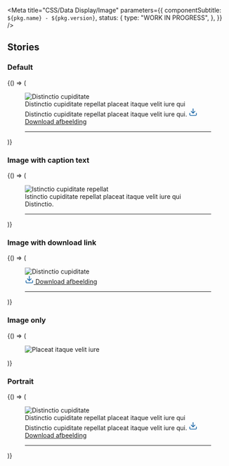 

<Meta
  title="CSS/Data Display/Image"
  parameters={{
    componentSubtitle: `${pkg.name} - ${pkg.version}`,
    status: {
      type: "WORK IN PROGRESS",
    },
  }}
/>

<Description markdown={readme} />

## Stories

### Default

<Canvas>
  <Story name="Default">
    {() => (
      <figure class="denhaag-image">
        <img
          class="denhaag-image__image"
          srcset="https://images.unsplash.com/photo-1562013042-abdaf4dc98b9?w=480 480w,
                https://images.unsplash.com/photo-1562013042-abdaf4dc98b9?w=768 768w,
                https://images.unsplash.com/photo-1562013042-abdaf4dc98b9?w=1290 1290w"
          src="https://images.unsplash.com/photo-1562013042-abdaf4dc98b9?w=1290"
          alt="Distinctio cupiditate"
          loading="lazy"
        />
        <figcaption class="denhaag-image__figcaption">
          <span class="denhaag-image__figcaption-text">
            Distinctio cupiditate repellat placeat itaque velit iure qui Distinctio cupiditate repellat placeat itaque
            velit iure qui.
          </span>
          <a
            class="denhaag-image__figcaption-download"
            href="https://images.unsplash.com/photo-1562013042-abdaf4dc98b9?w=1290"
            download="distinctio-cupiditate"
            type="application/image"
            aria-label="Download image: [READABLE_FILENAME] ([FILE_EXTENSION], [FILE_SIZE])"
          >
            <svg
              class="denhaag-image__icon"
              width="20"
              height="20"
              viewBox="0 0 24 24"
              fill="none"
              xmlns="http://www.w3.org/2000/svg"
              aria-hidden="true"
            >
              <path
                d="M21 15V19C21 19.5304 20.7893 20.0391 20.4142 20.4142C20.0391 20.7893 19.5304 21 19 21H5C4.46957 21 3.96086 20.7893 3.58579 20.4142C3.21071 20.0391 3 19.5304 3 19V15"
                stroke="#1261A3"
                stroke-width="2"
                stroke-linecap="round"
                stroke-linejoin="round"
              />
              <path
                d="M7 10L12 15L17 10"
                stroke="#1261A3"
                stroke-width="2"
                stroke-linecap="round"
                stroke-linejoin="round"
              />
              <path d="M12 15V3" stroke="#1261A3" stroke-width="2" stroke-linecap="round" stroke-linejoin="round" />
            </svg>
            <span class="denhaag-image__download-text">Download afbeelding</span>
          </a>
        </figcaption>
        <hr class="denhaag-divider" role="presentation" />
      </figure>
    )}
  </Story>
</Canvas>

### Image with caption text

<Canvas>
  <Story name="Image with caption text">
    {() => (
      <figure class="denhaag-image">
        <img
          class="denhaag-image__image"
          srcset="https://images.unsplash.com/photo-1562013042-abdaf4dc98b9?w=480 480w,
                https://images.unsplash.com/photo-1562013042-abdaf4dc98b9?w=768 768w,
                https://images.unsplash.com/photo-1562013042-abdaf4dc98b9?w=1290 1290w"
          src="https://images.unsplash.com/photo-1562013042-abdaf4dc98b9?w=1290"
          alt="Istinctio cupiditate repellat"
          loading="lazy"
        />
        <figcaption class="denhaag-image__figcaption">
          <span class="denhaag-image__figcaption-text">
            Istinctio cupiditate repellat placeat itaque velit iure qui Distinctio.
          </span>
        </figcaption>
        <hr class="denhaag-divider" role="presentation" />
      </figure>
    )}
  </Story>
</Canvas>

### Image with download link

<Canvas>
  <Story name="Image with download link">
    {() => (
      <figure class="denhaag-image">
        <img
          class="denhaag-image__image"
          srcset="https://images.unsplash.com/photo-1562013042-abdaf4dc98b9?w=480 480w,
                https://images.unsplash.com/photo-1562013042-abdaf4dc98b9?w=768 768w,
                https://images.unsplash.com/photo-1562013042-abdaf4dc98b9?w=1290 1290w"
          src="https://images.unsplash.com/photo-1562013042-abdaf4dc98b9?w=1290"
          alt="Distinctio cupiditate"
          loading="lazy"
        />
        <figcaption class="denhaag-image__figcaption">
          <a
            class="denhaag-image__figcaption-download"
            href="https://images.unsplash.com/photo-1562013042-abdaf4dc98b9?w=1290"
            download="distinctio-cupiditate"
            type="application/image"
            aria-label="Download image: [READABLE_FILENAME] ([FILE_EXTENSION], [FILE_SIZE])"
          >
            <svg
              class="denhaag-image__icon"
              width="20"
              height="20"
              viewBox="0 0 24 24"
              fill="none"
              xmlns="http://www.w3.org/2000/svg"
              aria-hidden="true"
            >
              <path
                d="M21 15V19C21 19.5304 20.7893 20.0391 20.4142 20.4142C20.0391 20.7893 19.5304 21 19 21H5C4.46957 21 3.96086 20.7893 3.58579 20.4142C3.21071 20.0391 3 19.5304 3 19V15"
                stroke="#1261A3"
                stroke-width="2"
                stroke-linecap="round"
                stroke-linejoin="round"
              />
              <path
                d="M7 10L12 15L17 10"
                stroke="#1261A3"
                stroke-width="2"
                stroke-linecap="round"
                stroke-linejoin="round"
              />
              <path d="M12 15V3" stroke="#1261A3" stroke-width="2" stroke-linecap="round" stroke-linejoin="round" />
            </svg>
            <span class="denhaag-image__download-text">Download afbeelding</span>
          </a>
        </figcaption>
        <hr class="denhaag-divider" role="presentation" />
      </figure>
    )}
  </Story>
</Canvas>

### Image only

<Canvas>
  <Story name="With download link">
    {() => (
      <figure class="denhaag-image denhaag-image--figcaption-only">
        <img
          class="denhaag-image__image"
          srcset="https://images.unsplash.com/photo-1562013042-abdaf4dc98b9?w=480 480w,
                https://images.unsplash.com/photo-1562013042-abdaf4dc98b9?w=768 768w,
                https://images.unsplash.com/photo-1562013042-abdaf4dc98b9?w=1290 1290w"
          src="https://images.unsplash.com/photo-1562013042-abdaf4dc98b9?w=1290"
          alt="Placeat itaque velit iure"
          loading="lazy"
        />
      </figure>
    )}
  </Story>
</Canvas>

### Portrait

<Canvas>
  <Story name="Portrait">
    {() => (
      <figure class="denhaag-image">
        <img
          class="denhaag-image__image"
          srcset="https://images.unsplash.com/photo-1611402881804-8fde5b755174?h=480 480h,
                https://images.unsplash.com/photo-1611402881804-8fde5b755174?h=768 768h,
                https://images.unsplash.com/photo-1611402881804-8fde5b755174?h=1290 1290h"
          src="https://images.unsplash.com/photo-1611402881804-8fde5b755174?h=1290"
          alt="Distinctio cupiditate"
          loading="lazy"
        />
        <figcaption class="denhaag-image__figcaption">
          <span class="denhaag-image__figcaption-text">
            Distinctio cupiditate repellat placeat itaque velit iure qui Distinctio cupiditate repellat placeat itaque
            velit iure qui.
          </span>
          <a
            class="denhaag-image__figcaption-download"
            href="https://images.unsplash.com/photo-1611402881804-8fde5b755174"
            download="distinctio-cupiditate"
            type="application/image"
            aria-label="Download image: [READABLE_FILENAME] ([FILE_EXTENSION], [FILE_SIZE])"
          >
            <svg
              class="denhaag-image__icon"
              width="20"
              height="20"
              viewBox="0 0 24 24"
              fill="none"
              xmlns="http://www.w3.org/2000/svg"
              aria-hidden="true"
            >
              <path
                d="M21 15V19C21 19.5304 20.7893 20.0391 20.4142 20.4142C20.0391 20.7893 19.5304 21 19 21H5C4.46957 21 3.96086 20.7893 3.58579 20.4142C3.21071 20.0391 3 19.5304 3 19V15"
                stroke="#1261A3"
                stroke-width="2"
                stroke-linecap="round"
                stroke-linejoin="round"
              />
              <path
                d="M7 10L12 15L17 10"
                stroke="#1261A3"
                stroke-width="2"
                stroke-linecap="round"
                stroke-linejoin="round"
              />
              <path d="M12 15V3" stroke="#1261A3" stroke-width="2" stroke-linecap="round" stroke-linejoin="round" />
            </svg>
            <span class="denhaag-image__download-text">Download afbeelding</span>
          </a>
        </figcaption>
        <hr class="denhaag-divider" role="presentation" />
      </figure>
    )}
  </Story>
</Canvas>
